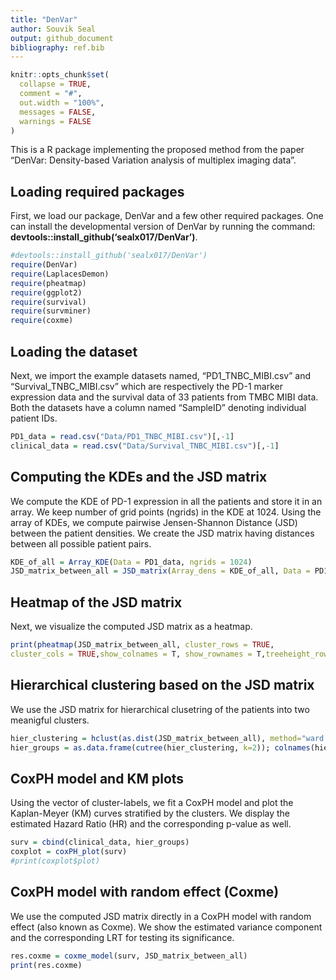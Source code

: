 ```yaml
---
title: "DenVar"
author: Souvik Seal
output: github_document
bibliography: ref.bib
---
```


```r
knitr::opts_chunk$set(
  collapse = TRUE,
  comment = "#",
  out.width = "100%",
  messages = FALSE,
  warnings = FALSE
)
```

This is a R package implementing the proposed method from the paper "DenVar: Density-based Variation analysis of multiplex imaging data".

## Loading required packages

First, we load our package, DenVar and a few other required packages. One can install the developmental version of DenVar by running the command: **devtools::install_github('sealx017/DenVar')**. 


```r
#devtools::install_github('sealx017/DenVar')
require(DenVar)
require(LaplacesDemon)
require(pheatmap)
require(ggplot2)
require(survival)
require(survminer)
require(coxme)

```

## Loading the dataset 

Next, we import the example datasets named, "PD1_TNBC_MIBI.csv" and "Survival_TNBC_MIBI.csv" which are respectively the PD-1 marker expression data and the survival data of 33 patients from TMBC MIBI data. Both the datasets have a column named "SampleID" denoting individual patient IDs.

```r

PD1_data = read.csv("Data/PD1_TNBC_MIBI.csv")[,-1]
clinical_data = read.csv("Data/Survival_TNBC_MIBI.csv")[,-1]

```


## Computing the KDEs and the JSD matrix

We compute the KDE of PD-1 expression in all the patients and store it in an array. We keep number of grid points (ngrids) in the KDE at 1024. Using the array of KDEs, we compute pairwise Jensen-Shannon Distance (JSD) between the patient densities. We create the JSD matrix having distances between all possible patient pairs.

```r

KDE_of_all = Array_KDE(Data = PD1_data, ngrids = 1024)
JSD_matrix_between_all = JSD_matrix(Array_dens = KDE_of_all, Data = PD1_data)

```
## Heatmap of the JSD matrix

Next, we visualize the computed JSD matrix as a heatmap. 

```r

print(pheatmap(JSD_matrix_between_all, cluster_rows = TRUE,
cluster_cols = TRUE,show_colnames = T, show_rownames = T,treeheight_row=0,treeheight_col = 0))

```

## Hierarchical clustering based on the JSD matrix

We use the JSD matrix for hierarchical clusetring of the patients into two meanigful clusters.

```r

hier_clustering = hclust(as.dist(JSD_matrix_between_all), method="ward.D")
hier_groups = as.data.frame(cutree(hier_clustering, k=2)); colnames(hier_groups) = "Cluster"

```

## CoxPH model and KM plots

Using the vector of cluster-labels, we fit a CoxPH model and plot the Kaplan-Meyer (KM) curves stratified by the clusters. We display the estimated Hazard Ratio (HR) and the corresponding p-value as well.

```r

surv = cbind(clinical_data, hier_groups)
coxplot = coxPH_plot(surv)
#print(coxplot$plot)

```

## CoxPH model with random effect (Coxme)

We use the computed JSD matrix directly in a CoxPH model with random effect (also known as Coxme). We show the estimated variance component and the corresponding LRT for testing its significance.


```r

res.coxme = coxme_model(surv, JSD_matrix_between_all)
print(res.coxme)

```

